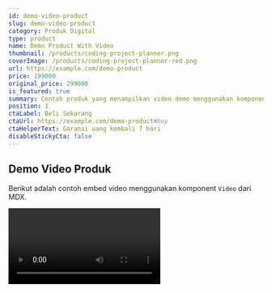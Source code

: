 ```yaml
---
id: demo-video-product
slug: demo-video-product
category: Produk Digital
type: product
name: Demo Product With Video
thumbnail: /products/coding-project-planner.png
coverImage: /products/coding-project-planner-red.png
url: https://example.com/demo-product
price: 199000
original_price: 299000
is_featured: true
summary: Contoh produk yang menampilkan video demo menggunakan komponent <Video/> dalam MDX.
position: 1
ctaLabel: Beli Sekarang
ctaUrl: https://example.com/demo-product#buy
ctaHelperText: Garansi uang kembali 7 hari
disableStickyCta: false
---
```


## Demo Video Produk

Berikut adalah contoh embed video menggunakan komponent `Video` dari MDX.

<Video youtubeId="dQw4w9WgXcQ" title="Demo Produk" aspect="16:9" />

## Mengapa Produk Ini?

<Highlights 
  items={[
    "Mudah diintegrasikan ke halaman produk",
    "Mendukung YouTube, Vimeo, atau src langsung",
    "Layout responsif dan aksesibel"
  ]}
/>

## Spesifikasi Singkat

<Highlights 
  variant="minimal"
  items={[
    "Kategori: Produk Digital",
    "Harga: Rp199.000", 
    "Dukungan: Pembaruan gratis selama 6 bulan"
  ]}
/>

## Sneak Peek

<SneakPeek
  productName="Demo Product With Video"
  images={["/products/coding-project-planner.png", "/products/coding-project-planner-red.png"]}
/>

## Contoh CustomHTML

Di bawah ini contoh render HTML kustom langsung di MDX menggunakan `CustomHTML`.

### Method 1: Menggunakan html prop

<CustomHTML html={'<div style="padding:12px;border:1px dashed #999;border-radius:8px"><strong>HTML Kustom:</strong> Ini konten <em>raw HTML</em> yang dirender lewat komponen.</div>'} />

### Method 2: Menggunakan JSX children (dengan style string)

<CustomHTML> 
<iframe width="560" height="315" src="https://www.youtube.com/embed/xA4uF1u5rlU?si=3-zHFZvshtEQxqGR" title="YouTube video player" frameborder="0" allow="accelerometer; autoplay; clipboard-write; encrypted-media; gyroscope; picture-in-picture; web-share" referrerpolicy="strict-origin-when-cross-origin" allowfullscreen></iframe>
</CustomHTML>

### Method 3: Menggunakan JSX children (dengan style object)

<CustomHTML> 
  <div style={{padding: "12px", border: "1px dashed #999", borderRadius: "8px"}}><strong>HTML Kustom:</strong> Ini konten <em>raw HTML</em> yang dirender lewat komponen.</div>
</CustomHTML>


## Contoh Highlights Component

Berikut adalah berbagai variasi penggunaan komponen `Highlights`:

### Default Style (Card dengan Check Icon)

<Highlights 
  items={[
    "Template effort breakdown berdasarkan role dan kompleksitas",
    "Simulasi margin otomatis dengan asumsi biaya operasional", 
    "Checklist risiko dan catatan komunikasi klien"
  ]}
/>

### Minimal Style (Bullet Points)

<Highlights 
  variant="minimal"
  items={[
    "Integrasi MDX dengan komponen kustom",
    "Video responsif dengan beberapa opsi sumber",
    "Layout yang mudah dikustomisasi"
  ]}
/>

### Two Columns Layout

<Highlights 
  columns={2}
  items={[
    "Responsive design",
    "Dark mode support",
    "TypeScript ready",
    "SEO optimized"
  ]}
/>

## FAQ Template

<Collapsible 
  items={[
    {
      title: "Apakah bisa dibantu edit atau setting?",
      content: "Karena belum ada tim, untuk sekarang Landing Hero tidak menerima jasa edit atau setting template pada akun Scalev kamu. Tapi kamu tetap dapat bantuan support via grup telegram jika ada hal yang mau ditanyakan."
    },
    {
      title: "Apakah bisa refund pembelian template?",
      content: "Kami memberikan garansi uang kembali 7 hari jika template tidak sesuai dengan yang dijelaskan dalam deskripsi produk."
    },
    {
      title: "Apakah template ini bisa dikustomisasi tanpa coding?",
      content: "Ya, template ini sudah didesain dengan komponen yang mudah dikustomisasi menggunakan interface yang user-friendly."
    },
    {
      title: "Apakah template boleh dijual kembali?",
      content: "Template ini dilisensikan untuk penggunaan pribadi dan komersial, namun tidak boleh dijual kembali sebagai produk yang sama."
    }
  ]}
  defaultOpenIndex={0}
/>

## FAQ dengan Card Style

<Collapsible 
  variant="card"
  items={[
    {
      title: "Bagaimana cara menggunakan komponen ini?",
      content: "Komponen Collapsible dapat digunakan untuk berbagai keperluan seperti FAQ, dokumentasi, atau konten yang dapat di-expand/collapse."
    },
    {
      title: "Apakah komponen ini responsive?",
      content: "Ya, komponen ini sudah didesain dengan responsive design dan akan bekerja dengan baik di berbagai ukuran layar."
    },
    {
      title: "Bisakah mengatur item mana yang terbuka secara default?",
      content: "Tentu! Gunakan prop defaultOpenIndex untuk menentukan item mana yang terbuka saat pertama kali dimuat."
    }
  ]}
/>

## Code Examples dengan Syntax Highlighter

### JavaScript/TypeScript

<CodeBlock 
  language="javascript"
  title="React Component Example"
  showLineNumbers={true}
>
{`import React, { useState, useEffect } from 'react';

function ProductCard({ product }) {
  const [isLoading, setIsLoading] = useState(true);
  
  useEffect(() => {
    // Simulate data loading
    const timer = setTimeout(() => {
      setIsLoading(false);
    }, 1000);
    
    return () => clearTimeout(timer);
  }, []);
  
  if (isLoading) {
    return <div className="animate-pulse">Loading...</div>;
  }
  
  return (
    <div className="bg-white rounded-lg shadow-md p-6">
      <h3 className="text-xl font-bold">{'{product.name}'}</h3>
      <p className="text-gray-600">{'{product.description}'}</p>
      <span className="text-2xl font-bold text-blue-600">
        $'{'{product.price}'}'
      </span>
    </div>
  );
}

</CodeBlock>

### Python

<CodeBlock 
  language="python"
  title="FastAPI Example"
  showLineNumbers={true}
>
{`from fastapi import FastAPI, HTTPException
from pydantic import BaseModel
from typing import List, Optional

app = FastAPI(title="Product API", version="1.0.0")

class Product(BaseModel):
    id: Optional[int] = None
    name: str
    description: str
    price: float
    category: str

# In-memory storage (use database in production)
products = []

@app.post("/products/", response_model=Product)
async def create_product(product: Product):
    product.id = len(products) + 1
    products.append(product)
    return product

@app.get("/products/", response_model=List[Product])
async def get_products():
    return products

@app.get("/products/{product_id}", response_model=Product)
async def get_product(product_id: int):
    for product in products:
        if product.id == product_id:
            return product
    raise HTTPException(status_code=404, detail="Product not found")

if __name__ == "__main__":
    uvicorn.run(app, host="0.0.0.0", port=8000)`}
</CodeBlock>

### PHP (Laravel)

<CodeBlock 
  language="php"
  title="Laravel Controller Example"
  showLineNumbers={true}
>
{`<?php

namespace App\\Http\\Controllers;

use App\\Models\\Product;
use Illuminate\\Http\\Request;
use Illuminate\\Http\\JsonResponse;

class ProductController extends Controller
{
    /**
     * Display a listing of products.
     */
    public function index(): JsonResponse
    {
        $products = Product::with(['category', 'reviews'])
            ->where('is_active', true)
            ->orderBy('created_at', 'desc')
            ->paginate(15);
            
        return response()->json([
            'status' => 'success',
            'data' => $products,
            'message' => 'Products retrieved successfully'
        ]);
    }

    /**
     * Store a newly created product.
     */
    public function store(Request $request): JsonResponse
    {
        $validated = $request->validate([
            'name' => 'required|string|max:255',
            'description' => 'required|string',
            'price' => 'required|numeric|min:0',
            'category_id' => 'required|exists:categories,id',
            'images' => 'array',
            'images.*' => 'image|mimes:jpeg,png,jpg|max:2048'
        ]);

        $product = Product::create($validated);
        
        if ($request->hasFile('images')) {
            foreach ($request->file('images') as $image) {
                $product->addMedia($image)->toMediaCollection('images');
            }
        }

        return response()->json([
            'status' => 'success',
            'data' => $product->load('category', 'media'),
            'message' => 'Product created successfully'
        ], 201);
    }
}`}
</CodeBlock>

### CSS

<CodeBlock 
  language="css"
  title="Responsive CSS Grid Layout"
  showLineNumbers={true}
>
{`/* Product Grid Layout */
.product-grid {
  display: grid;
  grid-template-columns: repeat(auto-fit, minmax(300px, 1fr));
  gap: 2rem;
  padding: 2rem;
  max-width: 1200px;
  margin: 0 auto;
}

.product-card {
  background: white;
  border-radius: 12px;
  box-shadow: 0 4px 6px rgba(0, 0, 0, 0.1);
  overflow: hidden;
  transition: transform 0.3s ease, box-shadow 0.3s ease;
}

.product-card:hover {
  transform: translateY(-4px);
  box-shadow: 0 8px 25px rgba(0, 0, 0, 0.15);
}

.product-image {
  width: 100%;
  height: 200px;
  object-fit: cover;
  background: linear-gradient(135deg, #667eea 0%, #764ba2 100%);
}

.product-content {
  padding: 1.5rem;
}

.product-title {
  font-size: 1.25rem;
  font-weight: 600;
  margin-bottom: 0.5rem;
  color: #1a202c;
}

.product-description {
  color: #718096;
  margin-bottom: 1rem;
  line-height: 1.6;
}

.product-price {
  font-size: 1.5rem;
  font-weight: 700;
  color: #3182ce;
}

/* Dark mode support */
@media (prefers-color-scheme: dark) {
  .product-card {
    background: #2d3748;
    box-shadow: 0 4px 6px rgba(0, 0, 0, 0.3);
  }
  
  .product-title {
    color: #f7fafc;
  }
  
  .product-description {
    color: #a0aec0;
  }
}`}
</CodeBlock>

### SQL

<CodeBlock 
  language="sql"
  title="Database Schema and Queries"
  showLineNumbers={true}
>
{`-- Create products table
CREATE TABLE products (
    id INT PRIMARY KEY AUTO_INCREMENT,
    name VARCHAR(255) NOT NULL,
    description TEXT,
    price DECIMAL(10, 2) NOT NULL,
    category_id INT,
    is_active BOOLEAN DEFAULT TRUE,
    created_at TIMESTAMP DEFAULT CURRENT_TIMESTAMP,
    updated_at TIMESTAMP DEFAULT CURRENT_TIMESTAMP ON UPDATE CURRENT_TIMESTAMP,
    
    FOREIGN KEY (category_id) REFERENCES categories(id)
);

-- Create categories table
CREATE TABLE categories (
    id INT PRIMARY KEY AUTO_INCREMENT,
    name VARCHAR(100) NOT NULL,
    slug VARCHAR(100) UNIQUE NOT NULL,
    description TEXT,
    created_at TIMESTAMP DEFAULT CURRENT_TIMESTAMP
);

-- Insert sample data
INSERT INTO categories (name, slug, description) VALUES
('Digital Products', 'digital-products', 'Software, templates, and digital assets'),
('Courses', 'courses', 'Online courses and tutorials'),
('Books', 'books', 'E-books and documentation');

INSERT INTO products (name, description, price, category_id) VALUES
('Laravel Best Practice Template', 'Complete Laravel project template with best practices', 99000.00, 1),
('React Component Library', 'Reusable React components for modern web apps', 150000.00, 1),
('Full-Stack Development Course', 'Complete course covering frontend and backend development', 500000.00, 2);

-- Query examples
-- Get all active products with their categories
SELECT 
    p.id,
    p.name,
    p.description,
    p.price,
    c.name as category_name,
    p.created_at
FROM products p
LEFT JOIN categories c ON p.category_id = c.id
WHERE p.is_active = TRUE
ORDER BY p.created_at DESC;

-- Get products by category with pagination
SELECT 
    p.*,
    c.name as category_name
FROM products p
JOIN categories c ON p.category_id = c.id
WHERE c.slug = 'digital-products'
  AND p.is_active = TRUE
ORDER BY p.price ASC
LIMIT 10 OFFSET 0;

-- Get category statistics
SELECT 
    c.name as category_name,
    COUNT(p.id) as product_count,
    AVG(p.price) as average_price,
    MIN(p.price) as min_price,
    MAX(p.price) as max_price
FROM categories c
LEFT JOIN products p ON c.id = p.category_id AND p.is_active = TRUE
GROUP BY c.id, c.name
ORDER BY product_count DESC;`}
</CodeBlock>

### JSON

<CodeBlock 
  language="json"
  title="API Response Example"
  showLineNumbers={true}
>
{`{
  "status": "success",
  "data": {
    "products": [
      {
        "id": 1,
        "name": "Laravel Best Practice Template",
        "slug": "laravel-best-practice",
        "description": "Complete Laravel project template with best practices implementation",
        "price": 99000,
        "original_price": 199000,
        "category": {
          "id": 1,
          "name": "Digital Products",
          "slug": "digital-products"
        },
        "images": [
          {
            "url": "/products/laravel-template-preview.png",
            "alt": "Laravel Template Preview",
            "type": "preview"
          },
          {
            "url": "/products/laravel-template-detail.png",
            "alt": "Laravel Template Detail",
            "type": "detail"
          }
        ],
        "features": [
          "Struktur folder yang rapi",
          "Service layer implementation",
          "Best practice authentication",
          "Queue dan caching setup"
        ],
        "is_featured": true,
        "is_active": true,
        "created_at": "2024-01-15T10:30:00Z",
        "updated_at": "2024-01-20T14:45:00Z"
      }
    ],
    "pagination": {
      "current_page": 1,
      "per_page": 15,
      "total": 25,
      "last_page": 2,
      "has_more": true
    }
  },
  "message": "Products retrieved successfully",
  "timestamp": "2024-01-25T08:15:30Z"
}`}
</CodeBlock>

